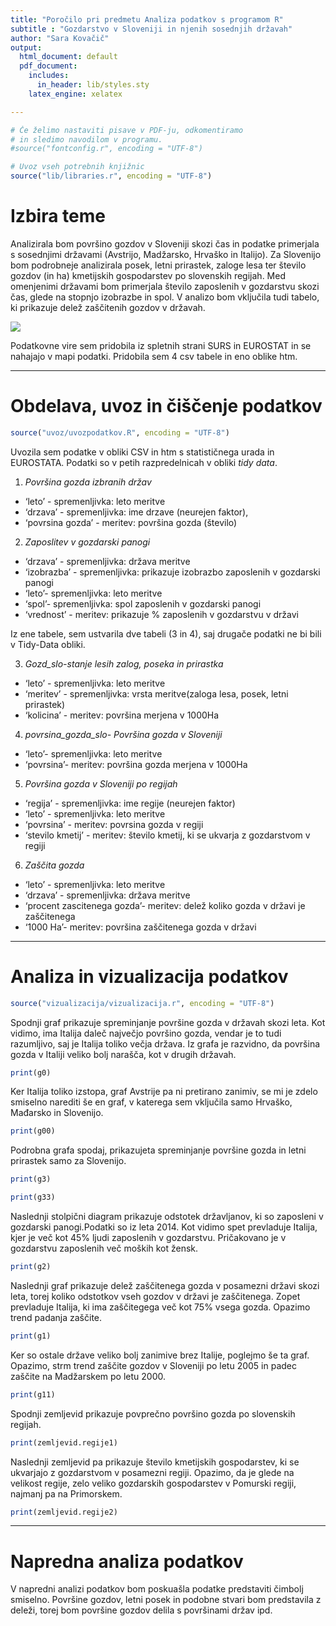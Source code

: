 ```yaml
---
title: "Poročilo pri predmetu Analiza podatkov s programom R"
subtitle : "Gozdarstvo v Sloveniji in njenih sosednjih državah"
author: "Sara Kovačič"
output:
  html_document: default
  pdf_document:
    includes:
      in_header: lib/styles.sty
    latex_engine: xelatex

---
```


```r
# Če želimo nastaviti pisave v PDF-ju, odkomentiramo
# in sledimo navodilom v programu.
#source("fontconfig.r", encoding = "UTF-8")

# Uvoz vseh potrebnih knjižnic
source("lib/libraries.r", encoding = "UTF-8")
```

# Izbira teme

Analizirala bom površino gozdov v Sloveniji skozi čas in podatke primerjala s sosednjimi državami (Avstrijo, Madžarsko, Hrvaško in Italijo). Za Slovenijo bom podrobneje analizirala posek, letni prirastek, zaloge lesa ter število gozdov (in ha) kmetijskih gospodarstev po slovenskih regijah. Med omenjenimi državami bom primerjala število zaposlenih v gozdarstvu skozi čas, glede na stopnjo izobrazbe in spol. V analizo bom vključila tudi tabelo, ki prikazuje delež zaščitenih gozdov v državah. 

![](https://daily.jstor.org/wp-content/uploads/2016/10/Moving_Forest_1050_700.jpg)

Podatkovne vire sem pridobila iz spletnih strani SURS in EUROSTAT in se nahajajo v mapi podatki. Pridobila sem 4 csv tabele in eno oblike htm. 

***

# Obdelava, uvoz in čiščenje podatkov

```r
source("uvoz/uvozpodatkov.R", encoding = "UTF-8")
```

Uvozila sem podatke v obliki CSV in htm s statističnega urada in EUROSTATA. Podatki so v petih razpredelnicah v obliki *tidy data*.

1. *Površina gozda izbranih držav*
  - 'leto' - spremenljivka: leto meritve
  - 'drzava' - spremenljivka: ime drzave (neurejen faktor),
  - 'povrsina gozda' - meritev: površina gozda (število)
  
2. *Zaposlitev v gozdarski panogi*
  - 'drzava' - spremenljivka: država meritve
  - 'izobrazba' - spremenljivka: prikazuje izobrazbo zaposlenih v gozdarski panogi
  - 'leto'- spremenljivka: leto meritve
  - 'spol'- spremenljivka: spol zaposlenih v gozdarski panogi
  - 'vrednost' - meritev: prikazuje % zaposlenih v gozdarstvu v državi


  Iz ene tabele, sem ustvarila dve tabeli (3 in 4), saj drugače podatki ne bi bili v Tidy-Data obliki.
  
3. *Gozd_slo-stanje lesih zalog, poseka in prirastka*
  - 'leto' - spremenljivka: leto meritve
  - 'meritev' - spremenljivka: vrsta meritve(zaloga lesa, posek, letni prirastek) 
  - 'kolicina' - meritev: površina merjena v 1000Ha
      
4. *povrsina_gozda_slo- Površina gozda v Sloveniji*
  - 'leto'- spremenljivka: leto meritve
  - 'povrsina'- meritev: površina gozda merjena v 1000Ha

5. *Površina gozda v Sloveniji po regijah*
  - 'regija' - spremenljivka: ime regije (neurejen faktor)
  - 'leto' - spremenljivka: leto meritve
  - 'povrsina' - meritev: povrsina gozda v regiji
  - 'stevilo kmetij' - meritev: število kmetij, ki se ukvarja z gozdarstvom v regiji

6. *Zaščita gozda*
  - 'leto' - spremenljivka: leto meritve
  - 'drzava' - spremenljivka: država meritve
  - 'procent zascitenega gozda'- meritev: delež koliko gozda v državi je zaščitenega
  - '1000 Ha'- meritev: površina zaščitenega gozda v državi
  
***

# Analiza in vizualizacija podatkov

```r
source("vizualizacija/vizualizacija.r", encoding = "UTF-8")
```

Spodnji graf prikazuje spreminjanje površine gozda v državah skozi leta. Kot vidimo, ima Italija daleč največjo površino gozda, vendar je to tudi razumljivo, saj je Italija toliko večja država. Iz grafa je razvidno, da površina gozda v Italiji veliko bolj narašča, kot v drugih državah.

```r
print(g0)
```
Ker Italija toliko izstopa, graf Avstrije pa ni pretirano zanimiv, se mi je zdelo smiselno narediti še en graf, v katerega sem vključila samo Hrvaško, Mađarsko in Slovenijo. 

```r
print(g00)
```
Podrobna grafa spodaj, prikazujeta spreminjanje površine gozda in letni prirastek samo za Slovenijo.
```r
print(g3)
```
```r
print(g33)
```
Naslednji stolpični diagram prikazuje odstotek državljanov, ki so zaposleni v gozdarski panogi.Podatki so iz leta 2014. Kot vidimo spet prevladuje Italija, kjer je več kot 45% ljudi zaposlenih v gozdarstvu. Pričakovano je v gozdarstvu zaposlenih več moških kot žensk.
```r
print(g2)
```
Naslednji graf prikazuje delež zaščitenega gozda v posamezni državi skozi leta, torej koliko odstotkov vseh gozdov v državi je zaščitenega. Zopet prevladuje Italija, ki ima zaščitegega več kot 75% vsega gozda. Opazimo trend padanja zaščite. 
```r
print(g1)
```
Ker so ostale države veliko bolj zanimive brez Italije, poglejmo še ta graf. Opazimo, strm trend zaščite gozdov v Sloveniji po letu 2005 in padec zaščite na Madžarskem po letu 2000. 

```r
print(g11)
```

Spodnji zemljevid prikazuje povprečno površino gozda po slovenskih regijah.

```r
print(zemljevid.regije1) 
```
Naslednji zemljevid pa prikazuje število kmetijskih gospodarstev, ki se ukvarjajo z gozdarstvom v posamezni regiji. Opazimo, da je glede na velikost regije, zelo veliko gozdarskih gospodarstev v Pomurski regiji, najmanj pa na Primorskem. 

```r
print(zemljevid.regije2)
```
***

# Napredna analiza podatkov

V napredni analizi podatkov bom poskuašla podatke predstaviti čimbolj smiselno. Površine gozdov, letni posek in podobne stvari bom predstavila z deleži, torej bom površine gozdov delila s površinami držav ipd. 


